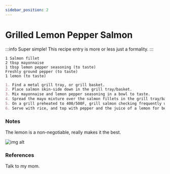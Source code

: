 ```yaml
---
sidebar_position: 2
---
```


# Grilled Lemon Pepper Salmon

:::info
Super simple! This recipe entry is more or less just a formality.
:::

```mdx title="Ingredients"
1 Salmon fillet
2 tbsp mayonnaise
1 tbsp lemon pepper seasoning (to taste)
Freshly ground pepper (to taste)
1 lemon (to taste)
```

```md title="Instructions"
1. Find a metal grill tray, or grill basket.
2. Place salmon skin-side down in the grill tray/basket.
3. Mix mayonnaise and lemon pepper seasoning in a bowl to taste.
4. Spread the mayo mixture over the salmon fillets in the grill tray/basket.
5. On a grill preheated to 400/500F, grill salmon checking frequently until internal temperature reads 145F on an instant read thermometer. Alternatively, check the thickest portion of the fillet with a fork. If flaky, salmon is done.
6. Serve with rice, and top with pepper and the juice of a lemon for best results.
```

### Notes
The lemon is a non-negotiable, really makes it the best.

![img alt](@site/docs/meat/static/grilled-lemon-pepper-salmon.png)

### References
Talk to my mom.

